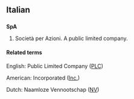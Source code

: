 {{see|spa|Spa}}

==Italian==

==={{initialism}}===
'''SpA'''

# Società per Azioni. A public limited company.

====Related terms====

English: Public Limited Company ([[PLC]])

American: Incorporated ([[Inc.]])

Dutch: Naamloze Vennootschap ([[NV]])